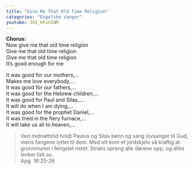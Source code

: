 ```yaml
---
title: "Give Me That Old Time Religion"
categories: "Engelske sanger"
youtube: JOI_HFvhINM
---
```


**Chorus:**  
Now give me that old time religion  
Give me that old time religion  
Give me that old time religion  
It's good enough for me

It was good for our mothers,...  
Makes me love everybody,...  
It was good for our fathers,...  
It was good for the Hebrew children,...  
It was good for Paul and Silas,....  
It will do when I am dying,...  
It was good for the prophet Daniel,...  
It was tried in the fiery furnace,...  
It will take us all to heaven,...


> Ved midnattstid holdt Paulus og Silas bønn og sang lovsanger til Gud, mens fangene lyttet til dem. Med ett kom et jordskjelv så kraftig at grunnmuren i fengslet ristet. Straks sprang alle dørene opp, og alles lenker falt av.  
> Apg. 16:25-26
